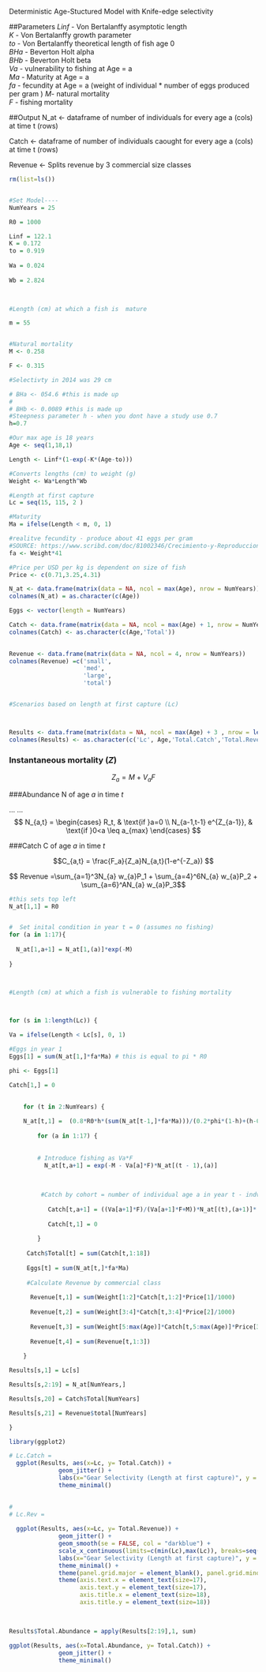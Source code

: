 Deterministic Age-Stuctured Model with Knife-edge selectivity

##Parameters
 *Linf* - Von Bertalanffy asymptotic length  
 *K* - Von Bertalanffy growth parameter  
 *to* - Von Bertalanffy theoretical length of fish age 0  
 *BHa* - Beverton Holt alpha  
 *BHb* - Beverton Holt beta  
 *Va* - vulnerability to fishing at Age = a  
 *Ma* - Maturity at Age = a  
 *fa* - fecundity at Age = a  (weight of individual * number of eggs produced per gram )
 *M*- natural mortality  
 *F* - fishing mortality  

##Output
 N_at <- dataframe of number of individuals for every age a (cols) at time t (rows)
 
 Catch <- dataframe of number of individuals caought for every age a (cols) at time t (rows)
 
 Revenue <- Splits revenue by 3 commercial size classes 

```r
rm(list=ls())


#Set Model----
NumYears = 25

R0 = 1000

```


```r
Linf = 122.1
K = 0.172
to = 0.919
  
Wa = 0.024
  
Wb = 2.824
  


#Length (cm) at which a fish is  mature

m = 55


#Natural mortality
M <- 0.258

F <- 0.315

#Selectivty in 2014 was 29 cm

# BHa <- 054.6 #this is made up
# 
# BHb <- 0.0089 #this is made up
#Steepness parameter h - when you dont have a study use 0.7
h=0.7

```



```r

#Our max age is 18 years
Age <- seq(1,18,1)

Length <- Linf*(1-exp(-K*(Age-to)))

#Converts lengths (cm) to weight (g)
Weight <- Wa*Length^Wb

#Length at first capture
Lc = seq(15, 115, 2 )

#Maturity
Ma = ifelse(Length < m, 0, 1)

#realitve fecundity - produce about 41 eggs per gram 
#SOURCE: https://www.scribd.com/doc/81002346/Crecimiento-y-Reproduccion-de-corvina
fa <- Weight*41

#Price per USD per kg is dependent on size of fish
Price <- c(0.71,3.25,4.31)
```


```r
N_at <- data.frame(matrix(data = NA, ncol = max(Age), nrow = NumYears))
colnames(N_at) = as.character(c(Age))

Eggs <- vector(length = NumYears)

Catch <- data.frame(matrix(data = NA, ncol = max(Age) + 1, nrow = NumYears))
colnames(Catch) <- as.character(c(Age,'Total'))
                        

Revenue <- data.frame(matrix(data = NA, ncol = 4, nrow = NumYears))
colnames(Revenue) =c('small',
                     'med',
                     'large',
                     'total')


#Scenarios based on length at first capture (Lc)



Results <- data.frame(matrix(data = NA, ncol = max(Age) + 3 , nrow = length(Lc)))
colnames(Results) <- as.character(c('Lc', Age,'Total.Catch','Total.Revenue'))

```

### Instantaneous mortality (*Z*)
$$Z_a = M + V_aF $$

###Abundance N of age *a* in time *t*

\usepackage{amsmath}
...
...
$$
N_{a,t} =
\begin{cases}
R_t, & \text{if }a=0 \\
N_{a-1,t-1} e^{Z_{a-1}}, & \text{if }0<a \leq a_{max}
\end{cases}
$$

###Catch C of age *a* in time *t*

$$C_{a,t} = \frac{F_a}{Z_a}N_{a,t}(1-e^{-Z_a}) $$


$$ Revenue =\sum_{a=1}^3N_{a} w_{a}P_1 + \sum_{a=4}^6N_{a} w_{a}P_2 + \sum_{a=6}^AN_{a} w_{a}P_3$$

```r



#this sets top left
N_at[1,1] = R0


#  Set inital condition in year t = 0 (assumes no fishing)
for (a in 1:17){
 
  N_at[1,a+1] = N_at[1,(a)]*exp(-M)
  
}



#Length (cm) at which a fish is vulnerable to fishing mortality



for (s in 1:length(Lc)) {
  
Va = ifelse(Length < Lc[s], 0, 1)

#Eggs in year 1
Eggs[1] = sum(N_at[1,]*fa*Ma) # this is equal to pi * R0

phi <- Eggs[1]

Catch[1,] = 0

    
    for (t in 2:NumYears) {
      
    N_at[t,1] =  (0.8*R0*h*(sum(N_at[t-1,]*fa*Ma)))/(0.2*phi*(1-h)+(h-0.2)*(sum(N_at[t-1,]*fa*Ma)))
      
        for (a in 1:17) {
        
        
        # Introduce fishing as Va*F  
          N_at[t,a+1] = exp(-M - Va[a]*F)*N_at[(t - 1),(a)]
          
          
          
         #Catch by cohort = number of individual age a in year t - indvid. age a captured in year t
          
           Catch[t,a+1] = ((Va[a+1]*F)/(Va[a+1]*F+M))*N_at[(t),(a+1)]*(1 - exp(-M - Va[a+1]*F))
          
           Catch[t,1] = 0
          
        }
    
     Catch$Total[t] = sum(Catch[t,1:18])  
    
     Eggs[t] = sum(N_at[t,]*fa*Ma)
     
     #Calculate Revenue by commercial class
     
      Revenue[t,1] = sum(Weight[1:2]*Catch[t,1:2]*Price[1]/1000)
      
      Revenue[t,2] = sum(Weight[3:4]*Catch[t,3:4]*Price[2]/1000)
      
      Revenue[t,3] = sum(Weight[5:max(Age)]*Catch[t,5:max(Age)]*Price[3]/1000)
      
      Revenue[t,4] = sum(Revenue[t,1:3])
          
    }

Results[s,1] = Lc[s]

Results[s,2:19] = N_at[NumYears,]

Results[s,20] = Catch$Total[NumYears]

Results[s,21] = Revenue$total[NumYears]

}
```


```r
library(ggplot2)

# Lc.Catch = 
  ggplot(Results, aes(x=Lc, y= Total.Catch)) +
              geom_jitter() +
              labs(x="Gear Selectivity (Length at first capture)", y = "Annual Total Catch at Equilibirum" ) +
              theme_minimal()
          
```


```r

# 
# Lc.Rev =
  
  ggplot(Results, aes(x=Lc, y= Total.Revenue)) +
              geom_jitter() +
              geom_smooth(se = FALSE, col = "darkblue") +
              scale_x_continuous(limits=c(min(Lc),max(Lc)), breaks=seq(15, 115, 10)) +
              labs(x="Gear Selectivity (Length at first capture)", y = "Annual Revenue at Equilibirum" ) +
              theme_minimal() +            
              theme(panel.grid.major = element_blank(), panel.grid.minor = element_blank() ,axis.line = element_line(colour = "black")) +
              theme(axis.text.x = element_text(size=17),
                    axis.text.y = element_text(size=17),
                    axis.title.x = element_text(size=18),
                    axis.title.y = element_text(size=18))
             
          
```





```r


Results$Total.Abundance = apply(Results[2:19],1, sum)
   
ggplot(Results, aes(x=Total.Abundance, y= Total.Catch)) +
              geom_jitter() +
              theme_minimal()
          
```


